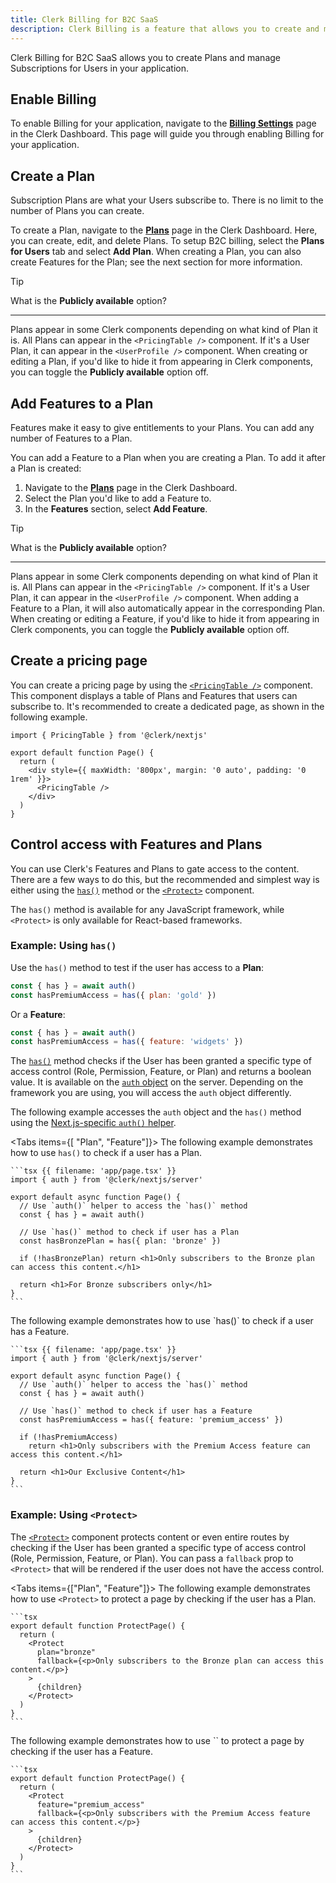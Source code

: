 ```yaml
---
title: Clerk Billing for B2C SaaS
description: Clerk Billing is a feature that allows you to create and manage Plans and Features for your application.
---
```


Clerk Billing for B2C SaaS allows you to create Plans and manage Subscriptions for Users in your application.

## Enable Billing

To enable Billing for your application, navigate to the [**Billing Settings**](https://dashboard.clerk.com/last-active?path=billing/settings) page in the Clerk Dashboard. This page will guide you through enabling Billing for your application.

## Create a Plan

Subscription Plans are what your Users subscribe to. There is no limit to the number of Plans you can create.

To create a Plan, navigate to the [**Plans**](https://dashboard.clerk.com/last-active?path=billing/plans) page in the Clerk Dashboard. Here, you can create, edit, and delete Plans. To setup B2C billing, select the **Plans for Users** tab and select **Add Plan**. When creating a Plan, you can also create Features for the Plan; see the next section for more information.

> [!TIP]
> What is the **Publicly available** option?
>
> ---
>
> Plans appear in some Clerk components depending on what kind of Plan it is. All Plans can appear in the `<PricingTable />` component. If it's a User Plan, it can appear in the `<UserProfile />` component. When creating or editing a Plan, if you'd like to hide it from appearing in Clerk components, you can toggle the **Publicly available** option off.

## Add Features to a Plan

Features make it easy to give entitlements to your Plans. You can add any number of Features to a Plan.

You can add a Feature to a Plan when you are creating a Plan. To add it after a Plan is created:

1. Navigate to the [**Plans**](https://dashboard.clerk.com/last-active?path=billing/plans) page in the Clerk Dashboard.
1. Select the Plan you'd like to add a Feature to.
1. In the **Features** section, select **Add Feature**.

> [!TIP]
> What is the **Publicly available** option?
>
> ---
>
> Plans appear in some Clerk components depending on what kind of Plan it is. All Plans can appear in the `<PricingTable />` component. If it's a User Plan, it can appear in the `<UserProfile />` component. When adding a Feature to a Plan, it will also automatically appear in the corresponding Plan. When creating or editing a Feature, if you'd like to hide it from appearing in Clerk components, you can toggle the **Publicly available** option off.

## Create a pricing page

You can create a pricing page by using the [`<PricingTable />`](/docs/components/pricing-table) component. This component displays a table of Plans and Features that users can subscribe to. It's recommended to create a dedicated page, as shown in the following example.

```tsx {{ filename: 'app/pricing/page.tsx' }}
import { PricingTable } from '@clerk/nextjs'

export default function Page() {
  return (
    <div style={{ maxWidth: '800px', margin: '0 auto', padding: '0 1rem' }}>
      <PricingTable />
    </div>
  )
}
```

## Control access with Features and Plans

You can use Clerk's Features and Plans to gate access to the content. There are a few ways to do this, but the recommended and simplest way is either using the [`has()`](/docs/references/backend/types/auth-object#has) method or the [`<Protect>`](/docs/components/protect) component.

The `has()` method is available for any JavaScript framework, while `<Protect>` is only available for React-based frameworks.

### Example: Using `has()`

Use the `has()` method to test if the user has access to a **Plan**:

```jsx
const { has } = await auth()
const hasPremiumAccess = has({ plan: 'gold' })
```

Or a **Feature**:

```jsx
const { has } = await auth()
const hasPremiumAccess = has({ feature: 'widgets' })
```

The [`has()`](/docs/references/backend/types/auth-object#has) method checks if the User has been granted a specific type of access control (Role, Permission, Feature, or Plan) and returns a boolean value. It is available on the [`auth` object](/docs/references/backend/types/auth-object) on the server. Depending on the framework you are using, you will access the `auth` object differently.

The following example accesses the `auth` object and the `has()` method using the [Next.js-specific `auth()` helper](/docs/references/nextjs/auth).

<Tabs items={[ "Plan", "Feature"]}>
  <Tab>
    The following example demonstrates how to use `has()` to check if a user has a Plan.

    ```tsx {{ filename: 'app/page.tsx' }}
    import { auth } from '@clerk/nextjs/server'

    export default async function Page() {
      // Use `auth()` helper to access the `has()` method
      const { has } = await auth()

      // Use `has()` method to check if user has a Plan
      const hasBronzePlan = has({ plan: 'bronze' })

      if (!hasBronzePlan) return <h1>Only subscribers to the Bronze plan can access this content.</h1>

      return <h1>For Bronze subscribers only</h1>
    }
    ```
  </Tab>

  <Tab>
    The following example demonstrates how to use `has()` to check if a user has a Feature.

    ```tsx {{ filename: 'app/page.tsx' }}
    import { auth } from '@clerk/nextjs/server'

    export default async function Page() {
      // Use `auth()` helper to access the `has()` method
      const { has } = await auth()

      // Use `has()` method to check if user has a Feature
      const hasPremiumAccess = has({ feature: 'premium_access' })

      if (!hasPremiumAccess)
        return <h1>Only subscribers with the Premium Access feature can access this content.</h1>

      return <h1>Our Exclusive Content</h1>
    }
    ```
  </Tab>
</Tabs>

### Example: Using `<Protect>`

The [`<Protect>`](/docs/components/protect) component protects content or even entire routes by checking if the User has been granted a specific type of access control (Role, Permission, Feature, or Plan). You can pass a `fallback` prop to `<Protect>` that will be rendered if the user does not have the access control.

<Tabs items={["Plan", "Feature"]}>
  <Tab>
    The following example demonstrates how to use `<Protect>` to protect a page by checking if the user has a Plan.

    ```tsx
    export default function ProtectPage() {
      return (
        <Protect
          plan="bronze"
          fallback={<p>Only subscribers to the Bronze plan can access this content.</p>}
        >
          {children}
        </Protect>
      )
    }
    ```
  </Tab>

  <Tab>
    The following example demonstrates how to use `<Protect>` to protect a page by checking if the user has a Feature.

    ```tsx
    export default function ProtectPage() {
      return (
        <Protect
          feature="premium_access"
          fallback={<p>Only subscribers with the Premium Access feature can access this content.</p>}
        >
          {children}
        </Protect>
      )
    }
    ```
  </Tab>
</Tabs>
